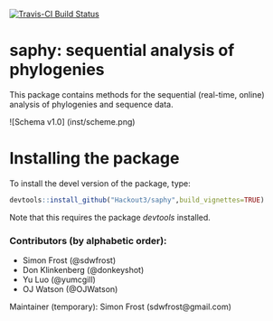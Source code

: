[![Travis-CI Build Status](https://travis-ci.org/Hackout3/saphy.svg?branch=master)](https://travis-ci.org/Hackout3/saphy)

# saphy: sequential analysis of phylogenies

This package contains methods for the sequential (real-time, online) analysis of phylogenies and sequence data.

![Schema v1.0] (inst/scheme.png)

# Installing the package

To install the devel version of the package, type:
```r
devtools::install_github("Hackout3/saphy",build_vignettes=TRUE)
```

Note that this requires the package *devtools* installed.

### Contributors (by alphabetic order):
- Simon Frost (@sdwfrost)
- Don Klinkenberg (@donkeyshot)
- Yu Luo (@yumcgill)
- OJ Watson (@OJWatson)

Maintainer (temporary): Simon Frost (sdwfrost@gmail.com)
